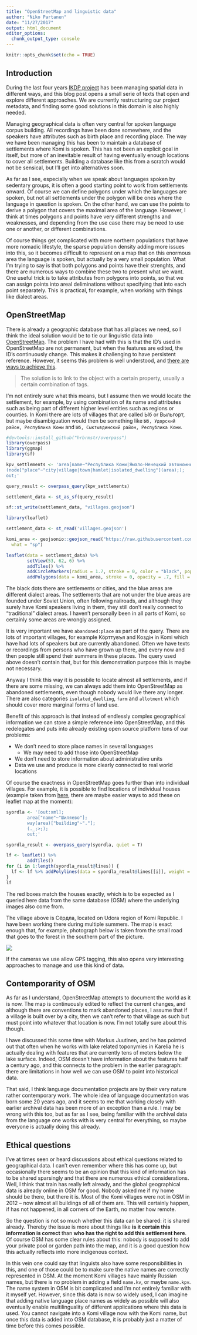 ```yaml
---
title: "OpenStreetMap and linguistic data"
author: "Niko Partanen"
date: "11/27/2017"
output: html_document
editor_options: 
  chunk_output_type: console
---
```


```r
knitr::opts_chunk$set(echo = TRUE)
```

## Introduction

During the last four years [IKDP project](langdoc.github.io/IKDP) has been managing spatial data in different ways, and this blog post opens a small serie of texts that open and explore different approaches. We are currently restructuring our project metadata, and finding some good solutions in this domain is also highly needed.

Managing geographical data is often very central for spoken language corpus building. All recordings have been done somewhere, and the speakers have attributes such as birth place and recording place. The way we have been managing this has been to maintain a database of settlements where Komi is spoken. This has not been an explicit goal in itself, but more of an inevitable result of having eventually enough locations to cover all settlements. Building a database like this from a scratch would not be sensical, but I'll get into alternatives soon.

As far as I see, especially when we speak about languages spoken by sedentary groups, it is often a good starting point to work from settlements onward. Of course we can define polygons under which the languages are spoken, but not all settlements under the polygon will be ones where the language in question is spoken. On the other hand, we can use the points to derive a polygon that covers the maximal area of the language. However, I think at times polygons and points have very different strengths and weaknesses, and depending from the use case there may be need to use one or another, or different combinations.

Of course things get complicated with more northern populations that have more nomadic lifestyle, the sparse population density adding more issues into this, so it becomes difficult to represent on a map that on this enormous area the language is spoken, but actually by a very small population. What I'm trying to say is that both polygons and points have their strenghts, and there are numerous ways to combine these two to present what we want. One useful trick is to take attributes from polygons into points, so that we can assign points into areal deliminations without specifying that into each point separately. This is practical, for example, when working with things like dialect areas.

## OpenStreetMap

There is already a geographic database that has all places we need, so I think the ideal solution would be to tie our linguistic data into [OpenStreetMap](https://www.openstreetmap.org/). The problem I have had with this is that the ID's used in OpenStreetMap are not permanent, but when the features are edited, the ID's continuously change. This makes it challenging to have persistent reference. However, it seems this problem is well understood, and [there are ways to achieve this](http://wiki.openstreetmap.org/wiki/Overpass_API/Permanent_ID).

> The solution is to link to the object with a certain property, usually a certain combination of tags. 

I'm not entirely sure what this means, but I assume then we would locate the settlement, for example, by using combination of its name and attributes such as being part of different higher level entities such as regions or counties. In Komi there are lots of villages that are called Ыб or Выльгорт, but maybe disambiguation would then be something like `Ыб, Удорский район, Республика Коми` and `Ыб, Сыктывдинский район, Республика Коми`. 

```r
#devtools::install_github("hrbrmstr/overpass")
library(overpass)
library(ggmap)
library(sf)
```


```r
kpv_settlements <- 'area[name~"Республика Коми|Ямало-Ненецкий автономный округ|Мурманская область|Ненецкий автономный округ|Ханты-Мансийский автономный округ - Югра"];
(node["place"~"city|village|town|hamlet|isolated_dwelling"](area););
out;'

query_result <- overpass_query(kpv_settlements)

settlement_data <- st_as_sf(query_result)

sf::st_write(settlement_data, "villages.geojson")
```

```r
library(leaflet)

settlement_data <- st_read('villages.geojson')

komi_area <- geojsonio::geojson_read("https://raw.githubusercontent.com/nikopartanen/language_maps/master/geojson/kom.geojson",
  what = "sp")

leaflet(data = settlement_data) %>% 
        setView(53, 62, 6) %>%
        addTiles() %>%
        addCircleMarkers(radius = 1.7, stroke = 0, color = "black", popup = ~name) %>%
        addPolygons(data = komi_area, stroke = 0, opacity = .7, fill = "blue")

```

The black dots there are settlements or cities, and the blue areas are different dialect areas. The settlements that are not under the blue areas are founded under Soviet Union, often following railroads, and although they surely have Komi speakers living in them, they still don't really connect to "traditional" dialect areas. I haven't personally been in all parts of Komi, so certainly some areas are wrongly assigned.

It is very important we have `abandoned:place` as part of the query. There are lots of important villages, for example Кӧрттувъя and Коздін in Komi which have had lots of speakers but are currently abandoned. Often we have texts or recordings from persons who have grown up there, and every now and then people still spend their summers in these places. The query used above doesn't contain that, but for this demonstration purpose this is maybe not necessary.

Anyway I think this way it is possbile to locate almost all settlements, and if there are some missing, we can always add them into OpenStreetMap as abandoned settlements, even though nobody would live there any longer. There are also categories `isolated_dwelling`, `farm` and `allotment` which should cover more marginal forms of land use.

Benefit of this approach is that instead of endlessly complex geographical information we can store a simple reference into OpenStreetMap, and this redelegates and puts into already existing open source platform tons of our problems:

- We don't need to store place names in several languages
    - We may need to add those into OpenStreetMap
- We don't need to store information about administrative units
- Data we use and produce is more clearly connected to real world locations

Of course the exactness in OpenStreetMap goes further than into individual villages. For example, it is possible to find locations of individual houses (example taken from [here](https://rpubs.com/hrbrmstr/overpass), there are maybe easier ways to add these on leaflet map at the moment):

```r
syordla <- '[out:xml];
        area["name"~"Шиляево"];
        way(area)["building"~"."];
        (._;>;);
        out;'

syordla_result <- overpass_query(syordla, quiet = T) 

lf <- leaflet() %>% 
        addTiles()
for (i in 1:length(syordla_result@lines)) {
  lf <- lf %>% addPolylines(data = syordla_result@lines[[i]], weight = 3, color  = "red", fill = TRUE, fillOpacity = 1)
}
lf

```

The red boxes match the houses exactly, which is to be expected as I queried here data from the same database (OSM) where the underlying images also come from. 

The village above is Сёрдла, located on Udora region of Komi Republic. I have been working there during multiple summers. The map is exact enough that, for example, photograph below is taken from the small road that goes to the forest in the southern part of the picture.

![](https://imgur.com/k3ibUz6.png)

If the cameras we use allow GPS tagging, this also opens very interesting approaches to manage and use this kind of data.

## Contemporarity of OSM

As far as I understand, OpenStreetMap attempts to document the world as it is now. The map is continuously edited to reflect the current changes, and although there are conventions to mark abandoned places, I assume that if a village is built over by a city, then we can't refer to that village as such but must point into whatever that location is now. I'm not totally sure about this though.

I have discussed this some time with Markus Juutinen, and he has pointed out that often when he works with lake related toponymies in Karelia he is actually dealing with features that are currently tens of meters below the lake surface. Indeed, OSM doesn't have information about the features half a century ago, and this connects to the problem in the earlier paragraph: there are limitations in how well we can use OSM to point into historical data.

That said, I think language documentation projects are by their very nature rather contemporary work. The whole idea of language documentation was born some 20 years ago, and it seems to me that working closely with earlier archival data has been more of an exception than a rule. I may be wrong with this too, but as far as I see, being familiar with the archival data from the language one works with is very central for everything, so maybe everyone is actually doing this already.

## Ethical questions

I've at times seen or heard discussions about ethical questions related to geographical data. I can't even remember where this has come up, but occasionally there seems to be an opinion that this kind of information has to be shared sparsingly and that there are numerous ethical considerations. Well, I think that train has really left already, and the global geographical data is already online in OSM for good. Nobody asked me if my home should be there, but there it is. Most of the Komi villages were not in OSM in 2012 -- now almost all buildings of all of them are. This will certainly happen, if has not happened, in all corners of the Earth, no matter how remote. 

So the question is not so much whether this data can be shared: it is shared already. Thereby the issue is more about things like **is it certain this information is correct** than **who has the right to add this settlement here**. Of course OSM has some clear rules about this: nobody is supposed to add your private pool or garden path into the map, and it is a good question how this actually reflects into more indigenous context.

In this vein one could say that linguists also have some responsibilities in this, and one of those could be to make sure the native names are correctly represented in OSM. At the moment Komi villages have mainly Russian names, but there is no problem in adding a field `name.kv`, or maybe `name.kpv`. The name system in OSM is bit complicated and I'm not entirely familiar with it myself yet. However, since this data is now so widely used, I can imagine that adding native language place names as widely as possible will also eventually enable multilinguality of different applications where this data is used. You cannot navigate into a Komi village now with the Komi name, but once this data is added into OSM database, it is probably just a matter of time before this comes possible. 
